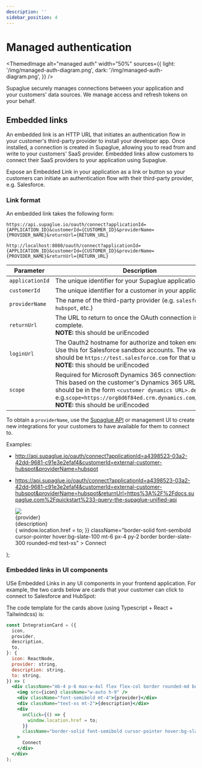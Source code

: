 ```yaml
---
description: ''
sidebar_position: 4
---
```



# Managed authentication

<ThemedImage
  alt="managed auth"
  width="50%"
  sources={{
    light: '/img/managed-auth-diagram.png',
    dark: '/img/managed-auth-diagram.png',
  }}
/>

Supaglue securely manages connections between your application and your customers' data sources. We manage access and refresh tokens on your behalf.

## Embedded links

An embedded link is an HTTP URL that initiates an authentication flow in your customer's third-party provider to install your developer app. Once installed, a connection is created in Supaglue, allowing you to read from and write to your customers' SaaS provider. Embedded links allow customers to connect their SaaS providers to your application using Supaglue.

Expose an Embedded Link in your application as a link or button so your customers can initiate an authentication flow with their third-party provider, e.g. Salesforce.

### Link format

An embedded link takes the following form:

<Tabs>

<TabItem value="supaglue-cloud" label="Supaglue Cloud" default>

```
https://api.supaglue.io/oauth/connect?applicationId={APPLICATION_ID}&customerId={CUSTOMER_ID}&providerName={PROVIDER_NAME}&returnUrl={RETURN_URL}
```

</TabItem>

<TabItem value="localhost" label="Localhost">

```
http://localhost:8080/oauth/connect?applicationId={APPLICATION_ID}&customerId={CUSTOMER_ID}&providerName={PROVIDER_NAME}&returnUrl={RETURN_URL}
```

</TabItem>

</Tabs>

| Parameter       | Description                                                                                                                                                                                                                                                            | Required |
| --------------- | ---------------------------------------------------------------------------------------------------------------------------------------------------------------------------------------------------------------------------------------------------------------------- | -------- |
| `applicationId` | The unique identifier for your Supaglue application                                                                                                                                                                                                                    | Yes      |
| `customerId`    | The unique identifier for a customer in your application                                                                                                                                                                                                               | Yes      |
| `providerName`  | The name of the third-party provider (e.g. `salesforce`, `hubspot`, etc.)                                                                                                                                                                                              | Yes      |
| `returnUrl`     | The URL to return to once the OAuth connection is complete.<br/> <b>NOTE:</b> this should be uriEncoded                                                                                                                                                                | Yes      |
| `loginUrl`      | The Oauth2 hostname for authorize and token endpoints.<br/> Use this for Salesforce sandbox accounts. The value should be `https://test.salesforce.com` for that use case.<br/> <b>NOTE:</b> this should be uriEncoded                                                        | No       |
| `scope`         | Required for Microsoft Dynamics 365 connections.<br/> This based on the customer's Dynamics 365 URL and should be in the form `<customer dynamics URL>.default` e.g.`scope=https://org8d6f84ed.crm.dynamics.com/.default`.<br/> <b>NOTE:</b> this should be uriEncoded | No       |

To obtain a `providerName`, use the [Supaglue API](/api/v2/crm/supaglue-crm-api) or management UI to create new integrations for your customers to have available for them to connect to.

Examples:

- <http://api.supaglue.io/oauth/connect?applicationId=a4398523-03a2-42dd-9681-c91e3e2efaf4&customerId=external-customer-hubspot&providerName=hubspot>
- <https://api.supaglue.io/oauth/connect?applicationId=a4398523-03a2-42dd-9681-c91e3e2efaf4&customerId=external-customer-hubspot&providerName=hubspot&returnUrl=https%3A%2F%2Fdocs.supaglue.com%2Fquickstart%233-query-the-supaglue-unified-api>

  <div className="mb-4 p-6 max-w-4xl flex flex-col border rounded-md border-slate-200 border-solid items-start">
    <img src={icon} style={{ width: 'auto', height: '36px' }} />
    <div className="font-semibold mt-4">{provider}</div>
    <div className="text-xs mt-2">{description}</div>
    <div
      onClick={() => {
        window.location.href = to;
      }}
      className="border-solid font-semibold cursor-pointer hover:bg-slate-100 mt-6 px-4 py-2 border border-slate-300 rounded-md text-xs"
    >
      Connect
    </div>
  </div>
);

### Embedded links in UI components

USe Embedded Links in any UI components in your frontend application. For example, the two cards below are cards that your customer can click to connect to Salesforce and HubSpot:

<div className="grid grid-cols-2 gap-4">

<IntegrationCard
  icon="/img/salesforce.svg"
  provider="Salesforce"
  description="Sync your leads in and out of Salesforce"
  to="http://localhost:8080/oauth/connect?applicationId=a4398523-03a2-42dd-9681-c91e3e2efaf4&customerId=external-customer-salesforce&providerName=salesforce&returnUrl=https%3A%2F%2Fdocs.supaglue.com%2Fquickstart%233-query-the-supaglue-unified-api"
/>

<IntegrationCard
  icon="/img/hubspot.svg"
  provider="Hubspot"
  description="Sync your leads in and out of HubSpot"
  to="http://localhost:8080/oauth/connect?applicationId=a4398523-03a2-42dd-9681-c91e3e2efaf4&customerId=external-customer-hubspot&providerName=hubspot&returnUrl=https%3A%2F%2Fdocs.supaglue.com%2Fquickstart%233-query-the-supaglue-unified-api"
/>
</div>

The code template for the cards above (using Typescript + React + Tailwindcss) is:

```jsx
const IntegrationCard = ({
  icon,
  provider,
  description,
  to,
}: {
  icon: ReactNode,
  provider: string,
  description: string,
  to: string,
}) => (
  <div className="mb-4 p-6 max-w-4xl flex flex-col border rounded-md border-slate-200 border-solid items-start">
    <img src={icon} className="w-auto h-9" />
    <div className="font-semibold mt-4">{provider}</div>
    <div className="text-xs mt-2">{description}</div>
    <div
      onClick={() => {
        window.location.href = to;
      }}
      className="border-solid font-semibold cursor-pointer hover:bg-slate-100 mt-6 px-4 py-2 border border-slate-300 rounded-md text-xs"
    >
      Connect
    </div>
  </div>
);
```
